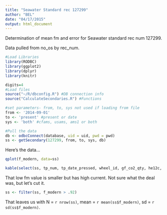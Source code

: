 ```yaml
---
title: "Seawater Standard rec 127299"
author: "BEL"
date: "04/17/2015"
output: html_document
---
```


Determination of mean fm and error for Seawater standard rec num 127299.

Data pulled from no_os by rec_num.
```r
#Load Libraries
library(RODBC)
library(ggplot2)
library(dplyr)
library(knitr)

digits=4
#Load files
source("~/R/dbconfig.R") #DB connection info
source("CalculateSecondaries.R") #Functions

#set parameters- from, to, sys not used if loading from file
from <- '2014-09-01'
to <- 'present' #present or date
sys <- 'both' #cfams, usams, ams1 or both

#Pull the data
db <- odbcConnect(database, uid = uid, pwd = pwd)
ss <- getSecondary(127299, from, to, sys, db)

```

Here's the data...

```r
qplot(f_modern, data=ss)

kable(select(ss, tp_num, tp_date_pressed, wheel_id, gf_co2_qty, he12c, f_modern, f_int_error, f_ext_error))
```

That low fm value is smaller but has high current. Not sure what the deal was, but let's cut it.

```r
ss <- filter(ss, f_modern > .92)
```

That leaves us with N = `r nrow(ss)`, mean = `r mean(ss$f_modern)`, sd = `r sd(ss$f_modern)`.

